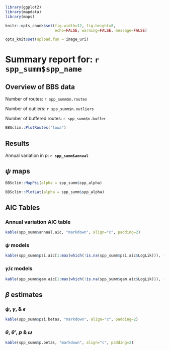 ```r
library(ggplot2)
library(mapdata)
library(maps)

knitr::opts_chunk$set(fig.width=12, fig.height=8, 
                      echo=FALSE, warning=FALSE, message=FALSE)

opts_knit$set(upload.fun = image_uri)

```
# Summary report for: `r spp_summ$spp_name`


## Overview of BBS data

Number of routes: `r spp_summ$n.routes`  

Number of outliers: `r spp_summ$n.outliers`

Number of buffered routes: `r spp_summ$n.buffer`

```r
BBSclim::PlotRoutes("lowa")

```

## Results

Annual variation in $p$: **`r spp_summ$annual`**


## $\psi$ maps
```r
BBSclim::MapPsi(alpha = spp_summ$spp_alpha)
```

```r
BBSclim::PlotLat(alpha = spp_summ$spp_alpha)
```

## AIC Tables
### Annual variation AIC table
```r
kable(spp_summ$annual.aic, "markdown", align="c", padding=2)
```

### $\psi$ models
```r
kable(spp_summ$psi.aic[1:max(which(!is.na(spp_summ$psi.aic$LogLik))), -1], "markdown", align="c", padding=2)
```

### $\gamma$/$\epsilon$ models
```r
kable(spp_summ$gam.aic[1:max(which(!is.na(spp_summ$gam.aic$LogLik))), -1], "markdown", align="c", padding=2)
```

## $\beta$ estimates
### $\psi$, $\gamma$, & $\epsilon$
```r
kable(spp_summ$psi.betas, "markdown", align="c", padding=2)
```

### $\theta$, $\theta'$, $p$ & $\omega$
```r
kable(spp_summ$p.betas, "markdown", align="c", padding=2)
```

